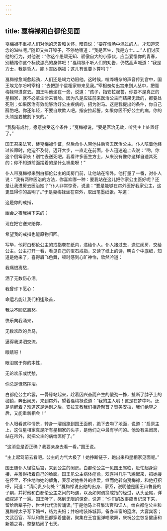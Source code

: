 ```yaml
---
---
---
```

title: 戛梅禄和白都伦见面
---




戛梅禄不重视人们对他的忠告和关怀，暗自说：“要在情场中混过的人，才知道恋念的滋味呢。”随即又拉开嗓子，不停地嚷道：“我是医生，我是方士……”人们讨厌他的行为，对他说：“你这个愚顽无知、骄傲自大的小家伙，应当爱惜你的青春，别糟踏你这个标致漂亮的身体吧！”戛梅禄不听人们的劝告，仍然高声喊道：“我是方士，我是哲人，能卜吉凶祸福；这儿有谁要卜算吗？”

戛梅禄愈喊愈起劲，人们还是竭力劝阻他。这时候，喧哗嘈杂的声音传到宫中，国王埃尤尔吩咐宰相：“去把那个星相家带来见我。”宰相匆匆出宫来到人丛中，把戛梅禄带进宫去。国王叫他坐在一旁，说道：“孩子，指安拉起誓，你要不是真正的星相家，就不必拿生命来冒险。因为凡是应征前来医治公主而结果无效的，都要处死刑；如果医治有效能够治好公主疾病的，招为驸马。这是我提出的条件，你自己斟酌吧。你还年轻，不要自欺欺人吧。指安拉起誓，如果你医不好公主的病，你的头颅是要被割下来的。”

“我胸有成竹，愿意接受这个条件；”戛梅禄说，“要是医治无效，听凭主上处置好了。”

国王召来法官，替戛梅禄作证，然后命仆人带他往后宫去医治公主。仆人陪着他经过长廊时，他迫不及待，迈开大步，一直走在前面。仆人迅速追上去说：“哟，你这个倒霉家伙！别忙去送死吧。我看许多医生方士，从来没有像你这样自速其死的；你不知道前面摆着的是什么祸患呀！”

仆人带戛梅禄来到白都伦公主的闺房门前，让他站在帘外。他打量了一番，对仆人说：“我有两种医治的方法，你喜欢哪一种：要我站在这儿把你家公主医好呢？还是让我进房去医治她？”仆人非常惊奇，说道：“要是能够在帘外医好我家公主，这更显得你的高明了。”于是戛梅禄坐在帘外，取出笔墨纸张，写道：

这是你的戒指，

幽会之夜我换下来的；

现在把它送来赔你，

希望我的戒指也能原物归回。

写毕，他将白都伦公主的戒指卷在纸内，递给仆人。仆人接过去，送进闺房，交给公主。公主打开一看，看见自己的宝石戒指，又读了纸上的诗，明白个中底细，知道是他来了，喜得眉飞色舞，顿时感到心旷神怡，欣然吟道：

我痛恨离愁，

洒了无数伤心泪。

我曾许下愿心：

命运若能让我们相逢聚首，

我决不回忆离愁。

快乐向我涌来，

无数欢欣的兵马，

逼得我涕泗交流。

眼睛呀！

眼泪属于你的本性，

无论欢乐或忧愁，

你总是慨然挥泪。

白都伦公主吟罢，一骨碌站起来，趁着因兴奋而产生的傻劲一挣，扯断了脖子上的枷锁，奔出闺房，来到帘外，望着戛梅禄说道：“我的主人哟！这是在梦中吗，还是清醒着？难道这是远别之后，安拉又教我们相逢聚首？赞美安拉，我们绝望之后，又能重新相会！”

仆人眼看这种情景，转身一溜烟跑到国王面前，跪下去吻了地面，说道：“启禀主上，这位星相家真是所有星相家的头子，是他们之中最有学问的。他没有进闺房，站在帘外，就把公主的病给医好了。”

“这消息是否正确？我要亲身去看一看。”国王说。

“主上起驾前去看吧。公主的力气大极了！她挣断链子，跑出来和星相家见面呢。”

国王随仆人径往后宫，来到公主的闺房。白都伦公主一见国王驾临，赶忙起身迎接，并羞得捂着自己的脸面。国王见公主病体痊愈，欢喜得几乎飞腾起来，把她搂在怀里，不住地吻她的额角，表示对她格外的疼爱。继而他转向戛梅禄，和他打招呼，问道：“请问贵乡何处？”戛梅禄说出他的出身、家系，说明他是国王山鲁曼的子嗣，并将他和白都伦公主之间的巧遇，以及如何调换戒指的经过，从头至尾，详细叙述了一遍。国王听了，感到无限的惊奇，说道：“你们的故事应当记录下来，留给后辈子孙，世世代代流传诵读。”于是他马上召集法官和证人，给白都伦公主和戛梅禄太子写下婚书，结为夫妇；并吩咐装饰城郭，备办丰富的筵席，大宴宾客；文武百官、军队和黎民都穿着盛装，聚集在王宫里弹唱歌舞，庆祝公主恢复健康和新婚之喜，整整热闹了七天。